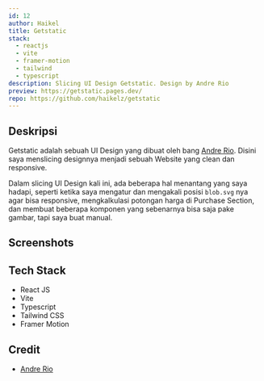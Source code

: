 ```yaml
---
id: 12
author: Haikel
title: Getstatic
stack:
  - reactjs
  - vite
  - framer-motion
  - tailwind
  - typescript
description: Slicing UI Design Getstatic. Design by Andre Rio
preview: https://getstatic.pages.dev/
repo: https://github.com/haikelz/getstatic
---
```


<LightboxImage
  src="https://ik.imagekit.io/haikelz/works/getstatic/getstatic.png?updatedAt=1691495629214"
  alt="getstatic"
/>

## Deskripsi

Getstatic adalah sebuah UI Design yang dibuat oleh bang [Andre Rio](https://dribbble.com/shots/20653074-Getstatic-Web-Design). Disini saya menslicing designnya menjadi sebuah Website yang clean dan responsive.

Dalam slicing UI Design kali ini, ada beberapa hal menantang yang saya hadapi, seperti ketika saya mengatur dan mengakali posisi `blob.svg` nya agar bisa responsive, mengkalkulasi potongan harga di Purchase Section, dan membuat beberapa komponen yang sebenarnya bisa saja pake gambar, tapi saya buat manual.

## Screenshots

<LightboxImage
  src="https://ik.imagekit.io/haikelz/works/getstatic/getstatic.png?updatedAt=1691495629214"
  alt="Screenshot 1"
/>

<LightboxImage
  src="https://ik.imagekit.io/haikelz/works/getstatic/ss-5.png?updatedAt=1691490592647"
  alt="Screenshot 2"
/>

<LightboxImage
  src="https://ik.imagekit.io/haikelz/works/getstatic/ss-1.png?updatedAt=1691490592552"
  alt="Screenshot 3"
/>

<LightboxImage
  src="https://ik.imagekit.io/haikelz/works/getstatic/ss-3.png?updatedAt=1691490592504"
  alt="Screenshot 4"
/>

<LightboxImage
  src="https://ik.imagekit.io/haikelz/works/getstatic/ss-4.png?updatedAt=1691490592493"
  alt="Screenshot 5"
/>

<LightboxImage
  src="https://ik.imagekit.io/haikelz/works/getstatic/ss-2.png?updatedAt=1691490592407"
  alt="Screenshot 6"
/>

## Tech Stack

- React JS
- Vite
- Typescript
- Tailwind CSS
- Framer Motion

## Credit

- [Andre Rio](https://dribbble.com/andrerio669)
